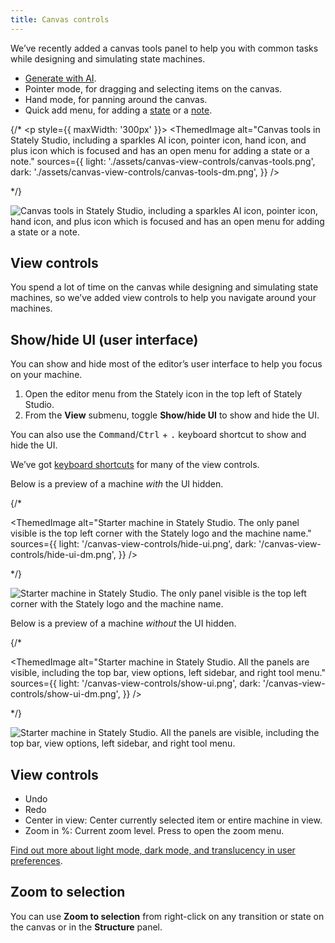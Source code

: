 ```yaml
---
title: Canvas controls
---
```



We’ve recently added a canvas tools panel to help you with common tasks while designing and simulating state machines.

- <Sparkles size={18} /> [Generate with AI](generate-flow.mdx).
- <MousePointer2 size={18} /> Pointer mode, for dragging and selecting items on the
  canvas.
- <Hand size={18} /> Hand mode, for panning around the canvas.
- <PlusSquare size={18} /> Quick add menu, for adding a [state](editor-states-and-transitions.mdx)
  or a [note](annotations.mdx).

{/* <p style={{ maxWidth: '300px' }}>
  <ThemedImage
    alt="Canvas tools in Stately Studio, including a sparkles AI icon, pointer icon, hand icon, and plus icon which is focused and has an open menu for adding a state or a note."
    sources={{
      light: './assets/canvas-view-controls/canvas-tools.png',
      dark: './assets/canvas-view-controls/canvas-tools-dm.png',
    }}
  />
</p> */}

![Canvas tools in Stately Studio, including a sparkles AI icon, pointer icon, hand icon, and plus icon which is focused and has an open menu for adding a state or a note.](../assets/canvas-view-controls/canvas-tools.png)

## View controls

You spend a lot of time on the canvas while designing and simulating state machines, so we’ve added view controls to help you navigate around your machines.

## Show/hide UI (user interface)

You can show and hide most of the editor’s user interface to help you focus on your machine.

1. Open the editor menu from the Stately icon in the top left of Stately Studio.
2. From the **View** submenu, toggle <Check size={18} /> **Show/hide UI** to show and hide the UI.

You can also use the <kbd>Command</kbd>/<kbd>Ctrl</kbd> + <kbd>.</kbd> keyboard shortcut to show and hide the UI.

<Callout>

We’ve got [keyboard shortcuts](keyboard-shortcuts.mdx) for many of the view controls.

</Callout>

Below is a preview of a machine _with_ the UI hidden.

{/* <p>
  <ThemedImage
    alt="Starter machine in Stately Studio. The only panel visible is the top left corner with the Stately logo and the machine name."
    sources={{
      light: '/canvas-view-controls/hide-ui.png',
      dark: '/canvas-view-controls/hide-ui-dm.png',
    }}
  />
</p> */}

![Starter machine in Stately Studio. The only panel visible is the top left corner with the Stately logo and the machine name.](../assets/canvas-view-controls/hide-ui.png)

Below is a preview of a machine _without_ the UI hidden.

{/* <p>
  <ThemedImage
    alt="Starter machine in Stately Studio. All the panels are visible, including the top bar, view options, left sidebar, and right tool menu."
    sources={{
      light: '/canvas-view-controls/show-ui.png',
      dark: '/canvas-view-controls/show-ui-dm.png',
    }}
  />
</p> */}

![Starter machine in Stately Studio. All the panels are visible, including the top bar, view options, left sidebar, and right tool menu.](../assets/canvas-view-controls/show-ui.png)


## View controls

- <Undo size={18} /> Undo
- <Redo size={18} /> Redo
- <Scan size={18} /> Center in view: Center currently selected item or entire machine
  in view.
- Zoom in %: Current zoom level. Press to open the zoom menu.

<Callout>

[Find out more about light mode, dark mode, and translucency in user preferences](user-preferences.mdx).

</Callout>

## Zoom to selection

You can use **Zoom to selection** from right-click on any transition or state on the canvas or in the <ListTree size={18} /> **Structure** panel.
